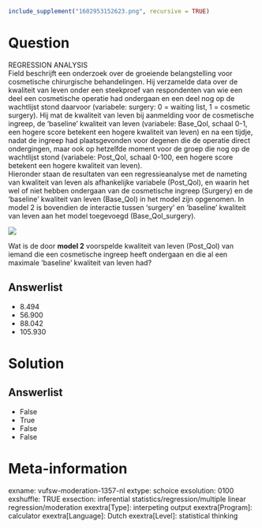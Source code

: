 ```r
include_supplement("1602953152623.png", recursive = TRUE)
```

Question
========
REGRESSION ANALYSIS  
Field beschrijft een onderzoek over de groeiende belangstelling voor
cosmetische chirurgische behandelingen. Hij verzamelde data over de
kwaliteit van leven onder een steekproef van respondenten van wie een
deel een cosmetische operatie had ondergaan en een deel nog op de
wachtlijst stond daarvoor (variabele: surgery: 0 = waiting list, 1 =
cosmetic surgery). Hij mat de kwaliteit van leven bij aanmelding voor de
cosmetische ingreep, de ‘baseline’ kwaliteit van leven (variabele:
Base\_Qol, schaal 0-1, een hogere score betekent een hogere kwaliteit
van leven) en na een tijdje, nadat de ingreep had plaatsgevonden voor
degenen die de operatie direct ondergingen, maar ook op hetzelfde moment
voor de groep die nog op de wachtlijst stond (variabele: Post\_Qol,
schaal 0-100, een hogere score betekent een hogere kwaliteit van
leven).  
Hieronder staan de resultaten van een regressieanalyse met de nameting
van kwaliteit van leven als afhankelijke variabele (Post\_Qol), en
waarin het wel of niet hebben ondergaan van de cosmetische ingreep
(Surgery) en de ‘baseline’ kwaliteit van leven (Base\_Qol) in het model
zijn opgenomen. In model 2 is bovendien de interactie tussen ‘surgery’
en ‘baseline’ kwaliteit van leven aan het model toegevoegd
(Base\_Qol\_surgery).  
  
![](1602953152623.png)
  
Wat is de door **model 2** voorspelde kwaliteit van leven (Post\_Qol)
van iemand die een cosmetische ingreep heeft ondergaan en die al een
maximale ‘baseline’ kwaliteit van leven had?

Answerlist
----------
* 8.494
* 56.900
* 88.042
* 105.930

Solution
========










Answerlist
----------
* False
* True
* False
* False

Meta-information
================
exname: vufsw-moderation-1357-nl
extype: schoice
exsolution: 0100
exshuffle: TRUE
exsection: inferential statistics/regression/multiple linear regression/moderation
exextra[Type]: interpeting output
exextra[Program]: calculator
exextra[Language]: Dutch
exextra[Level]: statistical thinking

